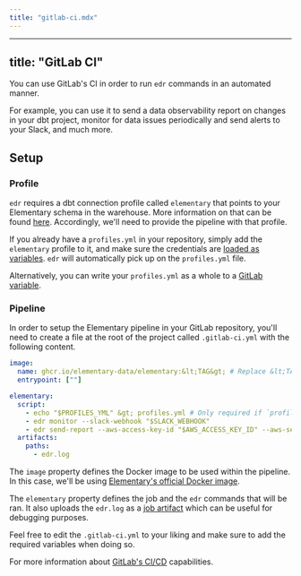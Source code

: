 ```yaml
---
title: "gitlab-ci.mdx"
---
```


---
title: "GitLab CI"
---

You can use GitLab's CI in order to run `edr` commands in an automated manner.

For example, you can use it to send a data observability report on changes in your dbt project, monitor for data issues
periodically and send alerts to your Slack, and much more.

## Setup

### Profile

`edr` requires a dbt connection profile called `elementary` that points to your Elementary schema in the warehouse.
More information on that can be found [here](/oss/quickstart/quickstart-cli).
Accordingly, we'll need to provide the pipeline with that profile.

If you already have a `profiles.yml` in your repository, simply add the `elementary` profile to it, and make sure the credentials are [loaded as variables](https://docs.gitlab.com/ee/ci/variables/#define-a-cicd-variable-in-the-ui).
`edr` will automatically pick up on the `profiles.yml` file.

Alternatively, you can write your `profiles.yml` as a whole to a [GitLab variable](https://docs.gitlab.com/ee/ci/variables/#define-a-cicd-variable-in-the-ui).

### Pipeline

In order to setup the Elementary pipeline in your GitLab repository, you'll need to create a file at the root of the project called `.gitlab-ci.yml` with the following content.

```yml
image:
  name: ghcr.io/elementary-data/elementary:&lt;TAG&gt; # Replace &lt;TAG&gt; with edr's version.
  entrypoint: [""]

elementary:
  script:
    - echo "$PROFILES_YML" &gt; profiles.yml # Only required if `profiles.yml` doesn't exist in repository and using `PROFILES_YML` secret.
    - edr monitor --slack-webhook "$SLACK_WEBHOOK"
    - edr send-report --aws-access-key-id "$AWS_ACCESS_KEY_ID" --aws-secret-access-key "$AWS_SECRET_ACCESS_KEY" --s3-bucket-name "$S3_BUCKET_NAME"
  artifacts:
    paths:
      - edr.log
```

The `image` property defines the Docker image to be used within the pipeline.
In this case, we'll be using [Elementary's official Docker image](/oss/deployment-and-configuration/docker).

The `elementary` property defines the job and the `edr` commands that will be ran.
It also uploads the `edr.log` as a [job artifact](https://docs.gitlab.com/ee/ci/pipelines/job_artifacts.html) which can be useful for debugging purposes.

Feel free to edit the `.gitlab-ci.yml` to your liking and make sure to add the required variables when doing so.

For more information about [GitLab's CI/CD](https://docs.gitlab.com/ee/ci/) capabilities.
